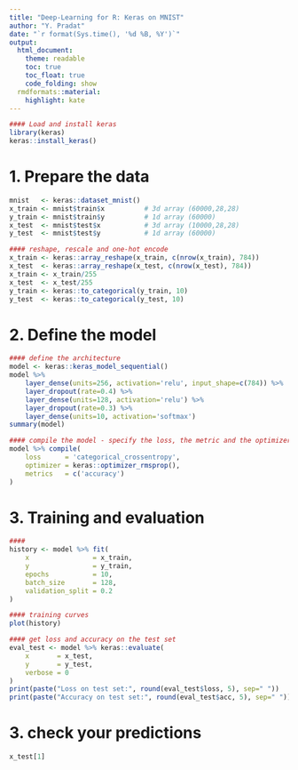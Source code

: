 ```yaml
---
title: "Deep-Learning for R: Keras on MNIST"
author: "Y. Pradat"
date: "`r format(Sys.time(), '%d %B, %Y')`"
output:
  html_document:
    theme: readable
    toc: true
    toc_float: true
    code_folding: show
  rmdformats::material:
    highlight: kate
---
```


```r
#### Load and install keras
library(keras)
keras::install_keras()
```

# 1. Prepare the data

```r
mnist   <- keras::dataset_mnist()
x_train <- mnist$train$x          # 3d array (60000,28,28)
y_train <- mnist$train$y          # 1d array (60000)
x_test  <- mnist$test$x           # 3d array (10000,28,28)
y_test  <- mnist$test$y           # 1d array (60000)

#### reshape, rescale and one-hot encode
x_train <- keras::array_reshape(x_train, c(nrow(x_train), 784))
x_test  <- keras::array_reshape(x_test, c(nrow(x_test), 784))
x_train <- x_train/255
x_test  <- x_test/255
y_train <- keras::to_categorical(y_train, 10)
y_test  <- keras::to_categorical(y_test, 10)
```

# 2. Define the model

```r
#### define the architecture
model <- keras::keras_model_sequential()
model %>%
    layer_dense(units=256, activation='relu', input_shape=c(784)) %>%
    layer_dropout(rate=0.4) %>%
    layer_dense(units=128, activation='relu') %>%
    layer_dropout(rate=0.3) %>%
    layer_dense(units=10, activation='softmax')
summary(model)

#### compile the model - specify the loss, the metric and the optimizer
model %>% compile(
    loss      = 'categorical_crossentropy',
    optimizer = keras::optimizer_rmsprop(),
    metrics   = c('accuracy')
)
```

# 3. Training and evaluation

```r
####
history <- model %>% fit(
    x                = x_train,
    y                = y_train,
    epochs           = 10,
    batch_size       = 128,
    validation_split = 0.2
)
```

```r
#### training curves
plot(history)
```

```r
#### get loss and accuracy on the test set
eval_test <- model %>% keras::evaluate(
    x       = x_test,
    y       = y_test,
    verbose = 0
)
print(paste("Loss on test set:", round(eval_test$loss, 5), sep=" "))
print(paste("Accuracy on test set:", round(eval_test$acc, 5), sep=" "))
```

# 3. check your predictions
```r
x_test[1]

```

